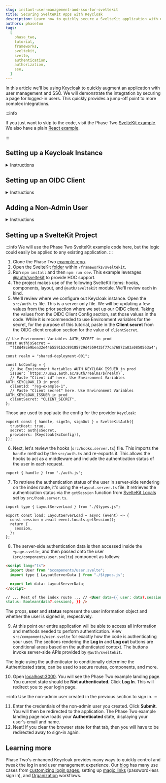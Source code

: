 ```yaml
---
slug: instant-user-management-and-sso-for-sveltekit
title: Securing SvelteKit Apps with Keycloak
description: Learn how to quickly secure a SvelteKit application with user management and SSO using the open source IAMs Keycloak for Authentication and Authorization
authors: phasetwo
tags:
  [
    phase_two,
    tutorial,
    frameworks,
    sveltekit,
    svelte,
    authentication,
    authorization,
    sso,
  ]
---
```



In this article we'll be using [Keycloak](https://www.keycloak.org/) to quickly augment an application with user management and SSO. We will demonstrate the integration by securing a page for logged-in users. This quickly provides a jump-off point to more complex integrations.

<!--truncate-->

:::info

If you just want to skip to the code, visit the Phase Two [SvelteKit example](https://github.com/p2-inc/examples/tree/main/frameworks/sveltekit). We also have a plain [React example](https://phasetwo.io/blog/instant-user-managemenet-and-sso-for-reactjs).

:::

## Setting up a Keycloak Instance

<details>
  <summary>Instructions</summary>
  <PhaseTwoStarterInstructions />
</details>

## Setting up an OIDC Client

<details>
  <summary>Instructions</summary>
  <OIDC />
</details>

## Adding a Non-Admin User

<details>
  <summary>Instructions</summary>
  <NonAdminUser />
</details>

## Setting up a SvelteKit Project

:::info
We will use the Phase Two SvelteKit example code here, but the logic could easily be applied to any existing application.
:::

1. Clone the Phase Two [example repo](https://github.com/p2-inc/examples/).
2. Open the SvelteKit [folder](https://github.com/p2-inc/examples/tree/main/frameworks/sveltekit) within `/frameworks/sveltekit`.
3. Run `npm install` and then `npm run dev`. This example leverages [@auth/sveltekit](https://github.com/nextauthjs/next-auth) to provide HOC support.
4. The project makes use of the following SvelteKit items: hooks, components, layout, and `@auth/sveltekit` module. We'll review each in kind.
5. We'll review where we configure out Keycloak instance. Open the `src/auth.ts` file. This is a server only file. We will be updating a few values from the prior section where we set up our OIDC client. Taking the values from the OIDC Client Config section, set those values in the code. While it is recommended to use Environment variables for the secret, for the purpose of this tutorial, paste in the **Client secret** from the OIDC client creation section for the value of `clientSecret`.

```tsx
// Use Environment Variables AUTH_SECRET in prod
const authjsSecret =
  "f18d48ce9bea32e44b5591b2c89185729d4559435f77ca76872a83a0850563a4";

const realm = "shared-deployment-001";

const kcConfig = {
  // Use Environment Variables AUTH_KEYCLOAK_ISSUER in prod
  issuer: `https://usw2.auth.ac/auth/realms/${realm}`,
  // Paste "Client id" here. Use Environment Variables AUTH_KEYCLOAK_ID in prod
  clientId: "reg-example-1",
  // Paste "Client secret" here. Use Environment Variables AUTH_KEYCLOAK_ISSUER in prod
  clientSecret: "CLIENT_SECRET",
};
```

Those are used to popluate the config for the provider `Keycloak`:

```tsx
export const { handle, signIn, signOut } = SvelteKitAuth({
  trustHost: true,
  secret: authjsSecret,
  providers: [Keycloak(kcConfig)],
});
```

6. Next, let's review the hooks (`src/hooks.server.ts`) file. This imports the `handle` method by the `src/auth.ts` and re-exports it. This allows the hooks to act as a middleware and include the authentication status of the user in each request.

```tsx
export { handle } from "./auth.js";
```

7. To retrieve the authentication status of the user in server-side rendering on the index route, it's using the `+layout.server.ts` file. It retrieves the authentication status via the `getSession` function from [SvelteKit Locals](https://kit.svelte.dev/docs/types#app-locals) set by `src/hook.server.ts`.

```tsx
import type { LayoutServerLoad } from "./$types.js";

export const load: LayoutServerLoad = async (event) => {
  const session = await event.locals.getSession();
  return {
    session,
  };
};
```

8. The server-side authentication data is then accessed inside the `+page.svelte`, and then passed onto the user (`src/components/user.svelte`) component as follows:

```html
<script lang="ts">
  import User from "$components/user.svelte";
  import type { LayoutServerData } from "./$types.js";

  export let data: LayoutServerData;
</script>

// ... Rest of the index route ... // <User data={{ user: data?.session?.user,
status: Boolean(data?.session), }} />
```

The props, **user** and **status** represent the user information object and whether the user is signed in, respectively.

9. At this point our entire application will be able to access all information and methods needed to perform authentication. View `src/components/user.svelte` for exactly how the code is authenticating your user. The sections rendering the **Log in** and **Log out** buttons are conditional areas based on the authenticated context. The buttons invoke server-side APIs provided by `@auth/sveltekit`.

The logic using the authenticator to conditionally determine the Authenticated state, can be used to secure routes, components, and more.

10. Open [localhost:3000](http://localhost:3000). You will see the Phase Two example landing page. You current state should be **Not authenticated**. Click **Log In**. This will redirect you to your login page.

:::info
Use the non-admin user created in the previous section to sign in.
:::

11. Enter the credentials of the non-admin user you created. Click **Submit**. You will then be redirected to the application. The Phase Two example landing page now loads your **Authenticated** state, displaying your user's email and name.
12. Neat! If you clear the browser state for that tab, then you will have to be redirected away to sign-in again.

## Learning more

Phase Two's enhanced Keycloak provides many ways to quickly control and tweak the log in and user management experience. Our [blog](https://phasetwo.io/blog) has many use cases from [customizing login pages](https://phasetwo.io/blog/customizing-login-pages), setting up [magic links](https://phasetwo.io/blog/set-up-magic-links) (password-less sign in), and [Organization](https://phasetwo.io/product/organizations) workflows.
